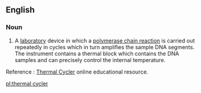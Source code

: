 ==English==

===Noun===
{{wikipedia}}
{{en-noun|head=[[thermal]] [[cycler]]}}

# {{context|genetics}} A [[laboratory]] device in which a [[polymerase chain reaction]] is carried out repeatedly in cycles which in turn amplifies the sample DNA segments.  The instrument contains a thermal block which contains the DNA samples and can precisely control the internal temperature.

Reference : [http://thermalcycler.net/ Thermal Cycler] online educational resource.

[[pl:thermal cycler]]